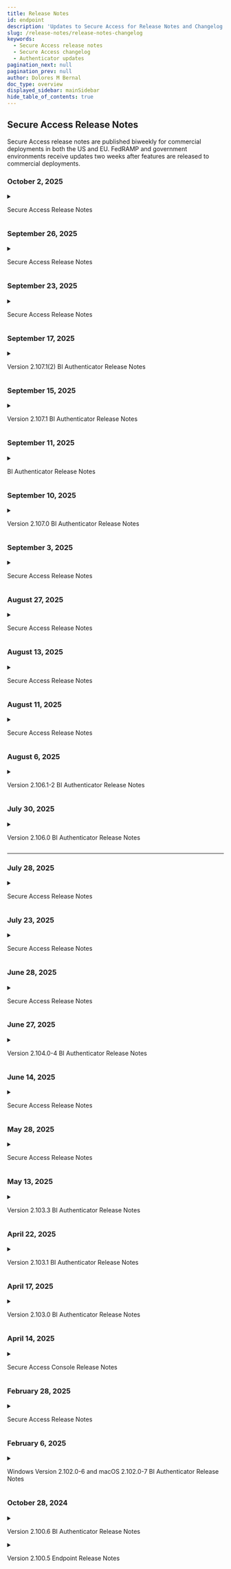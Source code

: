 ```yaml
---
title: Release Notes
id: endpoint
description: 'Updates to Secure Access for Release Notes and Changelog'
slug: /release-notes/release-notes-changelog
keywords:
  - Secure Access release notes
  - Secure Access changelog
  - Authenticator updates
pagination_next: null
pagination_prev: null
author: Dolores M Bernal
doc_type: overview
displayed_sidebar: mainSidebar
hide_table_of_contents: true
---
```


## Secure Access Release Notes

Secure Access release notes are published biweekly for commercial deployments in both the US and EU. FedRAMP and government environments receive updates two weeks after features are released to commercial deployments.

### October 2, 2025

<details>
  <summary><p>Secure Access Release Notes</p></summary>

## Hot Fix Release

#### Policy Evaluation Page Fix
Resolved an issue where the **Policy Evaluation** tab under **Policy** did not display detailed evaluation information. This fix restores full visibility into evaluation details, ensuring admins can properly review and troubleshoot policy outcomes.

<br/>
Previous state before the bug fix:

    ![hotfix](../images/policy-eval1.png)

<br/>
After the bug fix, you can now see policy evaluation details:

    ![hotfix](../images/policy-eval2.png)


<br/>

<br/>
</details>

### September 26, 2025

<details>
  <summary><p>Secure Access Release Notes</p></summary>

  ## Hot Fix Release

| Platform | Description |
| -------- | ----------- |
| Android / Chrome | Fixed an issue where certain Android devices, including Google Pixel models, failed to authenticate in Chrome due to corrupted data payloads generated by the browser. |
| Chrome v141 | Updated support for Chrome v141 to reflect Google’s changes to the Local Network Access feature, ensuring users only encounter the new access prompt once per device. For documentation on this, please [click here](https://docs.beyondidentity.com/docs/resources/announcements/chrome-browser).<br /><br /> |

<br/>

<br/>
</details>


### September 23, 2025

<details>
  <summary><p>Secure Access Release Notes</p></summary>

## Hot Fix Release

| PLATFORM | TYPE | DESCRIPTION |
| -------- | ---- | ----------- |
| Secure Access | Enhancement | **Passkey Management Enhancements**<br /><br />We’ve improved the Passkeys view in the Secure Access admin console to provide better visibility and easier management for admins and support staff.<br /><br />**What Changed**<br />- Added new identifying details for each passkey, including:<br />&nbsp;&nbsp;• Platform<br />&nbsp;&nbsp;• Version<br />&nbsp;&nbsp;• Device name<br />&nbsp;&nbsp;• Serial number<br />- Rearranged existing columns to improve information visibility and streamline support workflows.<br /><br />**Note**: The new columns will populate with data after the passkey is next used for authentication.<br /><br />**Why This Matters**<br />These enhancements address customer feedback that the previous passkey view lacked sufficient detail to distinguish between individual passkeys. By providing richer metadata, admins can now:<br />- More easily identify and manage passkeys during rollout and ongoing support.<br />- Troubleshoot authentication issues with greater clarity. |
| Secure Access | Enhancement | **Passkey Metadata Enhancements in Admin Console**<br /><br />We’ve improved the passkey management interface to give admins and support staff more detailed device information.<br /><br />**New Columns Added**:<br />- **Platform** (Windows, Linux, macOS, iOS, Android)<br />- **Version** (OS or API level, depending on platform)<br />- **Device Name**<br />- **Serial Number**<br /><br />![Passkey Columns Screenshot](../images/passkey-populate.png)<br /><br />**Dynamic Updates**: These fields now populate after a user successfully authenticates with the Platform Authenticator. If a user later upgrades their OS, the **Version** column will update automatically on their next successful authentication.<br /><br />**Improved Troubleshooting and Support**: Provides better visibility into enrolled devices, streamlines support processes, and aligns with Secure Work’s metadata display.<br /><br />**Notes**:<br />- “Not supported” will appear if the platform does not expose a specific field or if configuration prevents data sharing (e.g., iOS/Android only provide serial numbers when MDM-managed).<br />- On Android, the **Version** column reflects the **API Level**, not the OS version.<br />- On Windows, the **Version** column is the internal version reported by Windows (e.g., `10.0.22000` = Windows 11). |



<br/>

<br/>
</details>


### September 17, 2025

<details>
  <summary><p>Version 2.107.1(2) BI Authenticator Release Notes</p></summary>

## Hot Fix Release

| Platform | Description |
| -------- | ----------- |
| Android | **Android Login Service**<br /><br />On Android 15 and 16, an issue was resolved where the Login Service could crash after a timeout, typically following about six hours of inactivity. This behavior is newly required and enforced by Google. In accordance with the latest Android platform requirements, foreground services now require an end-user interaction with the application to be initiated. This update ensures compatibility and a stable user experience. It is recommended that users upgrade to v2.107.1.<br /><br />**Impact on End-Users:**<br />This change may affect authentication flows. In some scenarios, where the app previously launched automatically to detect and handle an authentication flow, end-users may now be required to manually launch the app to complete the process. |


<br/>

<br/>
</details>

### September 15, 2025

<details>
  <summary><p>Version 2.107.1 BI Authenticator Release Notes</p></summary>

## Hot Fix Release

| Platform | Type | Description |
| -------- | ---- | ----------- |
| Windows | Bug | **Windows Platform Authenticator Issue**<br /><br />Beyond Identity Platform Authenticator, version 2.107.0, released earlier this week, was rolled back on September 11 after an installation issue was identified. Version 2.107.1 includes the fix and is now being redeployed to all customers.<br /><br />**What Changed**<br />Resolved an issue affecting **User installs** during upgrades where:<br />• The Platform Authenticator would not automatically start during authentication or user login.<br />• Start Menu items could be missing.<br /><br />**Impact**<br />• Customers with User installs who experienced these issues during upgrades from older versions should see them resolved with v2.107.1.<br />• **System installs were not affected.**<br />• No action is required for customers who remained on the prior stable version. |
| macOS | Bug | **Alert Dismissal on macOS 26 Beta**<br />Resolved an issue where an alert displayed by the Platform Authenticator could not be dismissed. While macOS 26 is not yet generally available, we are proactively addressing this issue to ensure compatibility when the OS update is released.<br /><br />**Proxy Auto-Detection Behavior**<br />Fixed a case where, in certain scenarios, proxy auto-detection could cause unwanted behavior. The Platform Authenticator now correctly handles cases where the operating system reports an invalid URL for proxy settings. |
 

<br/>

<br/>
</details>

### September 11, 2025

<details>
  <summary><p>BI Authenticator Release Notes</p></summary>

We identified an issue during the update installation process in version **2.107.0** of the Windows Platform Authenticator. The issue primarily affected customers who performed self-installs (per-user installs). Out of an abundance of caution and to ensure stability and continuity for all customers, we have rolled back the release.

<br/>
### What Changed
- Rolled back version **2.107.0** for all customers.

<br/>
### Impact
- **If you have already deployed version 2.107.0 and are experiencing no issues, there is no further action required at this time.**  
- Customers who performed self-installs may have temporarily experienced update issues following the **2.107.0** deployment.

<br/>
### Next Steps
- A corrected version will be redeployed once fixes are verified and tested.


<br/>

<br/>
</details>

### September 10, 2025

<details>
  <summary><p>Version 2.107.0 BI Authenticator Release Notes</p></summary>

Beyond Identity began deploying its Platform Authenticator v2.107.0 on September 10, 2025. 

<br/>

### What's New

<div className="no-bold-table">

| PLATFORM | FEATURE DESCRIPTION |
| -------- | ------------------- |
| Windows  | <strong>Desktop login with YubiKeys and Web SSO (Available only in Secure Work)</strong><br /><br />Beyond Identity now integrates with Microsoft Windows to allow secure, passwordless desktop login using YubiKeys, a hardware security key that protects against phishing attacks and other credential-based threats.<br /><br />For a list of approved YubiKeys and configuration steps, [click here](https://support.beyondidentity.com/hc/en-us/articles/32621659512343-How-to-Configure-and-Manage-YubiKey-User-Enrollment-for-Windows-Desktop-Login-2-0-End-User).<br /><br />Users can now leverage phishing-resistant PIV smartcard login to Windows and extend it to SSO and apps, enforcing that access only happens from compliant devices.<br /><br />Note: This feature is available with Beyond Identity Platform Authenticator version 2.107 or later. |


</div>

<br/>

### Enhancements

<div className="no-bold-table">

| PLATFORM        | ENHANCEMENT DESCRIPTION |
| --------------- | ----------------------- |
| Windows         | **Reduced installer size**<br /><br />The Windows System installer has been optimized to use less disk space and download size. Duplicate .NET 8 libraries were consolidated, and installation now uses the smaller, on-demand WebView2 installer. This makes installation faster and more efficient while keeping all functionality intact. |
| Windows and macOS | **Auto Proxy enabled by default**<br /><br />The Auto Proxy feature is now enabled by default, simplifying setup for environments that use proxies. |

</div>


<br/>

### Bug Fixes

| PLATFORM        | BUG FIX DESCRIPTION |
| --------------- | ------------------- |
| All Platforms   | **Credential re-import sync**<br /><br />Fixed an issue where re-importing the same credential did not properly sync with the cloud. Beyond Identity Authenticator now keeps credentials consistent across device and cloud. |
| Windows         | **High DPI icon fixes**<br /><br />Corrected an issue where TaskBar and TaskTray icons did not display properly on high-DPI monitors and laptops. Icons now scale correctly on high-resolution displays. |
| Windows         | **System installer stability**<br /><br />Improved reliability of Windows System installers, especially when deployed with MDM tools such as Intune or SCCM. The update prevents incorrect downgrades when only the fourth version digit differs, blocks conflicting installs from multiple channels, and resolves corruption issues caused by partial installs. |
| Windows         | **Proxy detection reliability**<br /><br />Fixed an issue where proxy detection on Windows could fail intermittently. Proxy settings are now detected and applied more consistently, ensuring stable network connections. |
| Android         | **Scrollable deny messages**<br /><br />Custom policy deny messages are now scrollable, making long messages easier to read without being cut off. |
| Android         | **Accessibility Service crash fix**<br /><br />Fixed an issue where WebViews (such as “View third-party licenses” in “About Beyond Identity”) could crash while running on Android 9.0+. WebView now assigns a unique data directory suffix per process, preventing these conflicts and runtime crashes. |
| Android         | **Login Service stability fix**<br /><br />Fixed an issue where Android’s Login Service could occasionally crash in the background on Android 12+. This was caused by a race condition (a timing conflict between the operating system and the service). Although the service recovered automatically, the OS still displayed a crash pop-up. |









<br/>

<br/>
</details>


### September 3, 2025

<details>
  <summary><p>Secure Access Release Notes</p></summary>

## Hot Fix Release 

### Bug Fix

#### **Added support for handling extra characters in the `SAMLRequest` parameter during Service Provider (SP)-initiated flows.**  

The `SAMLRequest` parameter is the login request that a service provider (such as Cisco WebEx) sends to an identity provider during an SP-initiated SAML flow. Some WebEx configurations include non-base64 characters in this request. This enhancement ensures those requests are processed correctly, improving reliability for WebEx integrations.


<br/>

<br/>
</details>



### August 27, 2025

<details>
  <summary><p>Secure Access Release Notes</p></summary>


## What's New

#### Realm Management
Realms created in the Secure Access console for Secure Work and Secure Customer can now be edited or deleted.
<br/>

#### Shortened SAML URLs for Cisco Compatibility  

We’ve added a new option to generate shortened SAML URLs to support Cisco products that enforce a 128-character limit on entity IDs and URLs.
<br/>
      - Admins can now enable a toggle to generate shorter **SP-initiated URLs** and **Issuer URLs**.  
      - This resolves configuration issues when setting up SAML apps for **Cisco VPN** and **WebEx Admin Portal**.  
<br/>
With this improvement, you can configure SAML applications for Cisco firewalls and services without hitting the 128-character restriction.  



<br/>
## Bug Fixes

#### Authenticator Download Links (FedRamp)
- Fixed incorrect download links for the Beyond Identity Authenticator during Secure Access setup in government environments. This change is not needed for commercial environments.
<br/>
#### Policy Editor Action Icon
- Fixed a CSS issue where the Action icon was hidden for policy rules with long descriptions, preventing edits or copies.
<br/>
#### Integration Field Validation
- Added character limits for integration names and descriptions to improve security.
<br/>
#### Realm Updates Visibility
- Fixed an issue where realm updates (create, rename, delete) were not immediately reflected in the console. Changes now appear without requiring a page refresh. **Note**: Multi-realm support for Secure Work realms in Secure Access remains limited.
<br/>
#### OIDC Discovery Endpoint
- Corrected an issue where OIDC applications displayed the wrong discovery endpoint URL.
<br/>
#### Integration Input Validation
- Expanded client-side input validation on integration forms for a more consistent user experience.
<br/>
#### Event Log Noise Reduction
- Removed unnecessary "User Authentication – UNAUTHORIZED" events that contained no meaningful details, reducing noise in admin event logs.


<br/>

<br/>
</details>

### August 13, 2025

<details>
  <summary><p>Secure Access Release Notes</p></summary>

## Hot Fix Release 

### Session Termination on Role Permission Changes

Secure Access console sessions are now automatically terminated if a user’s role permissions are downgraded or if the account is suspended. Actions that can trigger session termination include:  <br/>
<br/>
  - Removing a user, or a group the user belongs to, from a role  
  - Removing permission scopes from a role the user is assigned to directly or through a group  
  - Deleting a role the user is assigned to directly or through a group  <br/>
<br/>
When a session is terminated due to a role permission change, the console will redirect to the login screen with a message indicating that the logout was caused by updated role permissions. Users who have not been suspended can log back in immediately, and their new session will reflect the updated role permissions.



<br/>

<br/>
</details>


### August 11, 2025

<details>
  <summary><p>Secure Access Release Notes</p></summary>

## What's New

**New Beyond Identity Logo**  
Beyond Identity unveiled a refreshed logo design on August 11 as part of our company rebrand. Customers will see the updated logo across the RealityCheck, Secure Work, and Secure Access platforms, as well as on both documentation portals. This update is visual only and does not impact platform functionality or user workflows. We’re excited to share this next chapter of our brand with you.
<br/>

![Logo](../images/beyond-identity-logo-2025-sa.png)


<br/>

<br/>
</details>

### August 6, 2025

<details>
  <summary><p>Version 2.106.1-2 BI Authenticator Release Notes</p></summary>

Beyond Identity began deploying its Platform Authenticator **v2.106.1-2** on August 6, 2025. This release includes an enhancement.

## Enhancements

| OPERATING SYSTEM | DESCRIPTION |
| ---------------- | ------- |
| Windows | **Windows Platform Authenticator 2.106.1-2 Hot Fix Release**<br /><br />The 2.106.1-2 release of the Windows Platform Authenticator is identical to version 2.106.0 (originally released on July 30, 2025). We are issuing a new build because version 2.106.0 was removed from our website on August 5, 2025, after being incorrectly flagged as a false positive by Microsoft Defender.<br /><br />Since Microsoft Defender SmartScreen rule updates can take several hours to propagate, we chose to release a new build (2.106.1-2) rather than re-publish the flagged 2.106.0. |

<br/>

<br/>
</details>


### July 30, 2025

<details>
  <summary><p>Version 2.106.0 BI Authenticator Release Notes</p></summary>
  
    Beyond Identity began deploying its Platform Authenticator v2.106.0 on July 30, 2025. This release includes enhancements and bug fixes.

    <br/>

<h3>Enhancements</h3>
<br/>


| Operating System | Feature |
|------------------|---------|
| Windows, macOS, Android, iOS | **Faster Onboarding for Users with Registration Codes**<br />We removed an extra step during onboarding for users registering a Secure Access and Secure Work credential. Previously, users with a 9-digit registration code were required to click an additional button to enter the code. This step has been eliminated to streamline the process. |
| Windows | **Updated Windows Desktop Login Process** - *Not available for Secure Access* <br />We’ve improved the fingerprint enrollment experience for Windows Desktop Login to better align with Windows Hello requirements. The updated flow now intelligently adapts based on your system setup. For example, whether Windows Hello is enabled, if a PIN has been created, or if a fingerprint reader is available. We’ve also made it easier to access the fingerprint enrollment option within your passkey settings.|

<br/>

<h3>Bug Fixes</h3>
<br/>

| Operating System | Fix |
|------------------|-----|
| **Windows** | **Authentication Hang at Startup Resolved**<br />We've fixed an issue that could cause the Windows Platform Authenticator to freeze if launched right after system startup. |
| **Windows** | **WebViewHelper Resource Usage Optimized**<br />We've resolved an issue where multiple instances of WebViewHelper could run at the same time, unnecessarily consuming system resources. The update improves system performance and stability during authentication. |
| **Windows** | **Authentication Stability Improved**<br />We addressed a rare timing issue that could cause authentication to fail when the same request was processed by multiple components. This fix improves reliability and reduces the chance of unexpected failures during authentication. |
| **Android, iOS** | **Roaming QR Code Scanning Fixed**<br />We've resolved an issue that was preventing the app from recognizing and responding to Roaming QR codes. You can now scan these QR codes directly within the app’s camera screen, and it will correctly open the browser to continue the authentication flow, making sign-ins smoother and more reliable. |
| **Android** | **Android App Crash Message**<br />Resolved a race condition that could cause the Login Service to crash in the background on Android 12+ devices. Although the service would recover automatically, the operating system reported it as a crash and displayed a pop-up notification to users. |
| **Windows, macOS, Android, iOS, Linux** | **Redundant Passkeys**<br />Resolved an issue where re-importing the same credential on a device could result in multiple redundant passkeys appearing in the Admin Console. The system now deletes the duplicate from the cloud to ensure the number of credentials remains consistent between the device and the cloud. |



</details>

---

### July 28, 2025

<details>
  <summary><p>Secure Access Release Notes</p></summary>

  <h4>Changes</h4>

- #### Authentication URL During Log In

  A new box displaying an authentication URL within the standard Secure Access login dialog has been removed. While the dialog window itself remains part of the normal login flow, the section removed allowed users to copy and paste the URL into their browser to complete authentication. However, we’ve temporarily removed this feature to ensure a more seamless and fully supported login experience.

<br/>

</details>

### July 23, 2025

<details>
  <summary><p>Secure Access Release Notes</p></summary>
  
    Here’s a summary of the latest features and improvements to the Beyond Identity Secure Access platform.

    <br/>

<h3>What's New</h3>
<br/>

- #### Secure Access Roaming Authentication (Early Access)

    End users can now authenticate securely on devices that don’t have their passkey installed. This is ideal for shared workstations, kiosks, or virtual desktops, and provides a fast, phishing-resistant way to log in when a primary device is unavailable, broken, or lost. [More details in our user documentation](https://docs.beyondidentity.com/docs/authentication-experience/roaming-authentication).

---

<h3>Bug Fixes</h3>

- #### "Create Magic Link" Scope is Now Non-sensitive

  The `magic-links:create` scope is no longer classified as sensitive. For customers using the custom roles feature, this means you no longer need to include all scopes when assigning a role that includes this scope.

<br/>
- #### Documentation Link for Creating Identities

  The **Getting Started** link for creating identities now directs to the correct page in the documentation.

  <br/>
  <br/>

</details>


### June 28, 2025

<details>
  <summary><p>Secure Access Release Notes</p></summary>
  
    Here’s a summary of the latest features and improvements to the Beyond Identity Secure Access platform.

    <br/>

<h3>What's New</h3>
<br/>


#### New Directory UI Features (**Early Access**)
We're introducing exciting new features in the **Directory** section of the platform. These features are currently in **Early Access**. If you'd like to try them out, contact Support.

<br/>

  - #### New Enrollment Summary Section
    A new **Enrollment Summary** now appears at the top of the **Identities** section, offering a quick snapshot of your directory. It displays key metrics such as the total number of identities, those enrolled or not enrolled, pending and failed invite attempts, and more.

      ![ReleaseNotes](../images/new-identities-summary.png)
<br/>

  - #### Batch Enrollment Feature
    Administrators can now onboard multiple users with a new **bulk enrollment** feature. This update simplifies enrollments by enabling administrators to send up to **200 invitation emails** at a time to multiple users.

    [View user documentation](https://docs.beyondidentity.com/docs/directory/manage-users/add-users#enrolling-multiple-identities-bulk-enrollment)

<br/>

  - #### Batch Identities Deletion Feature
    Administrators can now delete multiple identities at once with a new **bulk deletion** feature.

    [View user documentation](https://docs.beyondidentity.com/docs/directory/manage-users/delete-users#deleting-multiple-identities-in-bulk)

<br/>

#### Multi-Realm Management Now Available (**Early Access**)
The new multi-realm feature allows administrators to manage Secure Work and Secure Customer identity directories within a single tenant, making it seamless to handle both employee and customer authentication workflows.

    View user documentation:  
    - [Secure Work Realms](https://docs.beyondidentity.com/docs/directory/realms/)  
    - [Secure Customer Realms](https://docs.beyondidentity.com/docs/directory/realms/customer-realms)

<br/>

#### Granular Role Permission Customization (**Early Access**)
    
  Administrators can now create and assign custom roles with granular, least-privilege permissions in the Secure Access Console. Admins can define exactly which actions each role can perform, such as allowing help desk staff to reset credentials or enabling application owners to manage app assignments. This feature minimizes the number of high-privilege accounts, reduces the attack surface, insider risk, and helps meet access control requirements for standards like SOC 2, ISO 27001, HIPAA, and FedRAMP.

     [View user documentation](https://docs.beyondidentity.com/docs/directory/roles#customize-role-permissions)

---

<h3>Bug Fixes</h3>

- <h4> Eliminated Duplicate `USER_AUTHENTICATION` Events on Timeout </h4>
  Timeout scenarios no longer trigger multiple `USER_AUTHENTICATION` events. Events are now reliably emitted once per authentication attempt, improving log accuracy.

<br/>

- #### Corrected Invalid `UNAUTHORIZED` Authentication Events
  Resolved an issue where failed authentications could produce empty or invalid `USER_AUTHENTICATION - UNAUTHORIZED` events. These events now consistently contain the correct information for auditing and troubleshooting.

<br/>

- #### Firefox Private Browsing Login Issue
  Resolved an issue preventing logins in Firefox Private Browsing mode after configuring Okta as an identity provider (IdP). Authentication payload handling has been improved to ensure reliable login experiences.

  <br/>
  <br/>

</details>




### June 27, 2025

<details>
  <summary><p>Version 2.104.0-4 BI Authenticator Release Notes</p></summary>


<p>Beyond Identity began deploying its Platform Authenticator v2.104.0-4 on June 27, 2025. This release includes one new feature and a bug fix.</p>

  <br/>

  <h4>What's New</h4>

| **Operating System** | **Feature**                         |
|----------------------|--------------------------------------|
| Windows, macOS       | Customizable Authentication Prompts |

IT administrators can now customize the informational text displayed during authentication/verification prompts on Windows and macOS desktop devices. This enhancement gives organizations the flexibility to deliver clear, context-specific guidance during the authentication process. Administrators can use the BIConfigure tool to set, retrieve, or clear this custom text, helping align prompts with internal policies, minimize user confusion, and support compliance initiatives. [Learn how to configure authentication prompts](https://support.beyondidentity.com/hc/en-us/articles/31824092042775-Configurable-User-Verification-Dialog)

<br/>

  <h4>Bug Fixes</h4>


| **Operating System** | **Fix**                          |
|----------------------|----------------------------------|
| Windows              | Authentication Stability Improved |

We addressed a rare timing issue that could cause authentication to fail when the same request was processed by multiple components. This fix improves reliability and reduces the chance of unexpected failures during authentication.




</details>

### June 14, 2025

<details>
<summary><p>Secure Access Release Notes</p></summary>

    Here’s a summary of the latest updates and improvements to the Beyond Identity Secure Access platform to enhance your experience and security.


## Enhancements

### Console Session Behavior

- **Improved Re-Login Experience After Timeout**  
  Refined the re-login flow in the Secure Access Console for a smoother, more intuitive user experience after session timeout or logout.


- **Improved Partner Branding Stability**  
  Partner logo assets are now self-hosted in the Secure Access Console, improving branding reliability and load performance.

---

## Bug Fixes

- **Unexpected Logouts During Active Sessions**  
  Fixed an issue causing active users to be logged out unexpectedly from the Secure Access Console.

- **Region Toggle Now Works Correctly in EU**  
  Resolved a problem where the region toggle displayed incorrect information and produced invalid links in the EU Virtual Data Center (VDC). The toggle now accurately reflects the active region.

- **Repeated Logout After “Resume Activity” Prompt**  
  Fixed a bug where users were logged out even after choosing “Resume Activity” during session timeout warnings. Session timers now reset correctly with each interaction.

</details>


### May 28, 2025

<details>
  <summary><p>Secure Access Release Notes</p></summary>

    Here’s a summary of the latest updates and improvements to the Beyond Identity Secure Access platform to enhance your experience and security.
  ## What's New

  ### Inactivity Timeout for Enhanced Security

  To help keep your data secure, the Secure Access Console now automatically logs users out after 15 minutes of inactivity. If your session times out, simply log in again to continue where you left off.

  [Learn more about session behavior](https://docs.beyondidentity.com/docs/resources/platform-information/session-behavior)

  ---

  ### Kandji + Beyond Identity Integration

  The Beyond Identity Mac Platform Authenticator (PA) is now integrated into Kandji's Auto App Collections, enabling fully automated deployment and updates via the Kandji MDM platform. This eliminates the need for IT admins to manually download and re-upload the latest version of the Mac PA, streamlining operations with zero-touch updates. By selecting options like "Continuously Enforce" and "Automatically enforce new updates," you can ensure your macOS devices will always have the latest, most secure version of the Beyond Identity Authenticator.

  [Learn more](https://docs.beyondidentity.com/docs/tools/integrations/kandji)

  ---

  ## Enhancements

  ### BI Authenticator Updates: iOS v2.103.3 (Released May 13)

  #### Streamlined Navigation After Authentication on iOS

  We've improved the post-authentication experience in our iOS app to make navigation smoother and more intuitive. After completing authentication, users are now guided back to the previous screen more seamlessly, reducing friction and improving overall usability. This enhancement is part of our ongoing effort to deliver a more polished and user-friendly experience on key mobile platforms.
</details>




### May 13, 2025

<details>
  <summary><p>Version 2.103.3 BI Authenticator Release Notes</p></summary>
  <p><ul>
  <h4>Changes</h4>
    <li>**iOS**<ul><li>Navigating back to the previous app after authentication is now visually clearer, thanks to updated graphics.</li></ul></li>
  </ul></p>
</details>

### April 22, 2025

<details>
  <summary><p>Version 2.103.1 BI Authenticator Release Notes</p></summary>
  <p><ul>
  <h4>Fixed</h4>
    <li>**Android:** Resolved an issue where some users could not register a passkey via any method, including email registration link, 9-digit code, or credential extension. Users affected by this issue could also not authenticate with existing passkeys.</li>
  </ul></p>
</details>

### April 17, 2025

<details>
  <summary><p>Version 2.103.0 BI Authenticator Release Notes</p></summary>
  <p><ul>
  <h4>Changes</h4>
    <li>Changes to Secure Work Passkey Extension flow - <a href="https://support.beyondidentity.com/hc/en-us/articles/31483181610007-Version-2-103-0-Endpoint-Release-Notes">Documentation</a> </li>
    <li>Passkey Extension for Secure Access - <a href="/docs/end-user-guides/self-enrollment">Documentation</a> </li>
    <li>**iOS & Android**<ul><li>Default the initial screen to the listing of all user passkeys, rather than the 1st passkey.</li></ul></li>
  <br/>
  <h4>Fixed</h4>
    <li>**macOS**<ul><li>Fixed a minor issue where a long username would cause the Tenant name to be clipped on the user passkey.</li></ul></li>
    <li>**Windows**<ul><li>Fixed an issue where Domain Connector 2.102.6 would not start.</li></ul></li>
    <ul>
      <li>Changed default locations and settings to better align with Windows best practices.</li>
      <li>Settings.ini file moved to **C:\ProgramData\BeyondIdentity\domain_connector.ini**</li>
      <li>The default log folder moved to **C:\ProgramData\BeyondIdentity\logs\domainConnector**</li>
      <li>The **multiDC** configuration value now defaults to yes</li>
    </ul>
  </ul></p>
</details>

### April 14, 2025

<details>
  <summary><p>Secure Access Console Release Notes</p></summary>
  <p><ul>
    <h4>New event type: Fetch Data From Integration</h4>
      <li>We are now publishing a new debug capability for integrations that improves event transparency and accountability in the Beyond Identity Console.</li>
      <li>The new event type, FETCH_DATA_FROM_INTEGRATION, provides information when an attempt to retrieve data from your integrations fails.</li>
      <li>Beyond Identity will retry the connection to your integration approximately once per 15 minutes. Each time the attempt to fetch data from the integration fails, you will see the new event in your Activity log.</li>
      <li>After the connection to the integration is restored, we will send one FETCH_DATA_FROM_INTEGRATION event with a Success outcome to confirm that the connection has been reestablished. Future successful data retrievals will not send more events.</li>
      <li>You can filter these events from your view in the Activity log.</li>
      <li>You can view these events for each integration on the new Logs tab in the Integrations panel:</li>
      ![Logs View](../images/crowdstrike-log.png)
  </ul></p>
</details>

### February 28, 2025

<details>
  <summary><p>Secure Access Release Notes</p></summary>
### Console
**v1.55**
- Added support for bulk email enrollment from the Identities page
  - This functionality is available on request. Contact your Beyond Identity support representative for more information.<br></br>
  ![Bulk enrollment](../images/bulk-enrollment.png)
<br></br>
**v1.56**
- Fixed a bug where Administrators and Users login to the Beyond Identity Console navigated users to the incorrect login screen if the `?tenant={TENANT_NAME}` query parameter was present in the URL
<br></br>
**v1.59**
- Added Groups as an optional attribute statement value source
  - When creating a new application with Generic SAML, the dropdown field for Beyond Identity Attribute Name now includes `Groups`. This functionality enables bulk assignment for Groups. Both the Beyond Identity Console and the API support this.<br></br>
  ![Attribute statements](../images/attribute-statements.png)

<br></br>
### Bug fixes

- Improved dashboard performance
- Fixed an API token error with the Okta | Beyond Identity integration which prevented `byndRegistered` custom attribute in Okta from being updated successfully upon end user enrollment in Beyond Identity
- Fixed an issue with SCIM-created Groups not being visible in the Application Assignment page
- Resolved an issue with policy attributes evaluating to undefined in the policy activity log
- Improved CrowdStrike policy evaluation accuracy for temporary API return errors that prevented successful user logins
- Fixed a bug with policy activity log displaying the incorrect status of CrowdStrike Device Found attribute

</details>

### February 6, 2025

<details>
  <summary><p>Windows Version 2.102.0-6 and macOS 2.102.0-7 BI Authenticator Release Notes</p></summary>
  <p><ul>
  <h4>New</h4>
    <b>Platform Authenticator Proxy</b>
    <br></br>
    Beyond Identity is in the process of adding official proxy support to the Platform Authenticator on the macOS and Windows platforms. This is the first release to preview this functionality.
    <br></br>
    To minimize the chance of any change in behavior for existing users of Beyond Identity, this feature is not active by default. However, during the preview phase of this feature, the end user of the Platform Authenticator can enable this functionality.  The list below details what happens when this feature is enabled.
    <br></br>
    In a future release, this feature defaults to an enabled state.  We recommend any current users of Beyond Identity to turn on the feature with an administrator and to attempt an authentication as normal. With this feature enabled and authentication working as expected, no future change is required on your configuration.
    <br></br>
    View the <a href="/docs/end-user-guides/proxy-end-user">Proxy End User Guide</a> for more information.

  </ul></p>
</details>

### October 28, 2024

<details>
  <summary><p>Version 2.100.6 BI Authenticator Release Notes</p></summary>
  <p><ul>
  <h4>Fixed</h4>
    <li>Windows - Additional functionality bugs resolved</li>
  </ul></p>
</details>

<details>
  <summary><p>Version 2.100.5 Endpoint Release Notes</p></summary>
  <p><ul>
  <h4>Fixed</h4>
    <li>macOS - Fixed MDM detection on iOS when enabling Safari extension</li>
    <li>General - Resolved functionality bugs</li>
  </ul></p>
</details>
